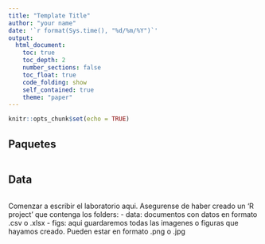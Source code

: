 ```yaml
---
title: "Template Title"
author: "your name"
date: '`r format(Sys.time(), "%d/%m/%Y")`'
output: 
  html_document:
    toc: true
    toc_depth: 2
    number_sections: false
    toc_float: true
    code_folding: show 
    self_contained: true
    theme: "paper" 
---
```


```r
knitr::opts_chunk$set(echo = TRUE)
```



## Paquetes 

```r

```

## Data 

```r

```


Comenzar a escribir el laboratorio aqui. Asegurense de haber creado un 'R project' que contenga los folders:
- data: documentos con datos en formato .csv o .xlsx 
- figs: aqui guardaremos todas las imagenes o figuras que hayamos creado. Pueden estar en formato .png o .jpg 



